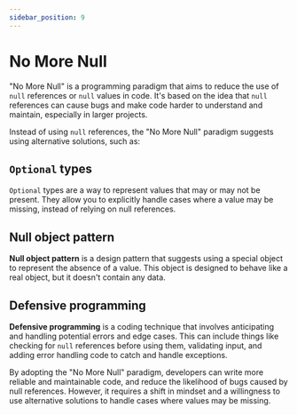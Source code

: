 ```yaml
---
sidebar_position: 9
---
```



# No More Null

"No More Null" is a programming paradigm that aims to reduce the use of `null`
references or `null` values in code. It's based on the idea that `null`
references can cause bugs and make code harder to understand and maintain,
especially in larger projects.

Instead of using `null` references, the "No More Null" paradigm suggests using
alternative solutions, such as:

## `Optional` types

`Optional` types are a way to represent values that may or may not be present.
They allow you to explicitly handle cases where a value may be missing, instead
of relying on null references.

## Null object pattern

**Null object pattern** is a design pattern that suggests using a special object
to represent the absence of a value. This object is designed to behave like a
real object, but it doesn't contain any data.

## Defensive programming

**Defensive programming** is a coding technique that involves anticipating and
handling potential errors and edge cases. This can include things like checking
for `null` references before using them, validating input, and adding error
handling code to catch and handle exceptions.

By adopting the "No More Null" paradigm, developers can write more reliable and
maintainable code, and reduce the likelihood of bugs caused by null references.
However, it requires a shift in mindset and a willingness to use alternative
solutions to handle cases where values may be missing.
